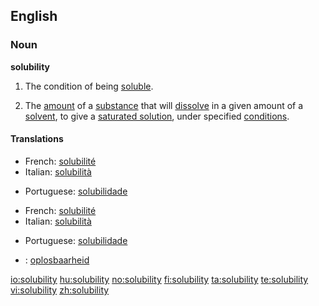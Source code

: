 ==English==

===Noun===
{{wikipedia|Solubility|Solubility (chemisty)}}
'''solubility'''

# The condition of being [[soluble]].
# {{chemistry}} The [[amount]] of a [[substance]] that will [[dissolve]] in a given amount of a [[solvent]], to give a [[saturated solution]], under specified [[condition]]s.

====Translations====
{{trans-top|the condition of being soluble}}
* French: [[solubilité]] {{f}}
* Italian: [[solubilità]] {{f}}
{{trans-mid}}
* Portuguese: [[solubilidade]] {{f}}
{{trans-bottom}}

{{trans-top|(chemistry) the amount of a substance that will dissolve in a given amount of a solvent}}
* French: [[solubilité]] {{f}}
* Italian: [[solubilità]] {{f}}
{{trans-mid}}
* Portuguese: [[solubilidade]] {{f}}
{{trans-bottom}}

{{checktrans}}
* {{ttbc|Dutch}}: [[oplosbaarheid]] {{f}}

[[io:solubility]]
[[hu:solubility]]
[[no:solubility]]
[[fi:solubility]]
[[ta:solubility]]
[[te:solubility]]
[[vi:solubility]]
[[zh:solubility]]